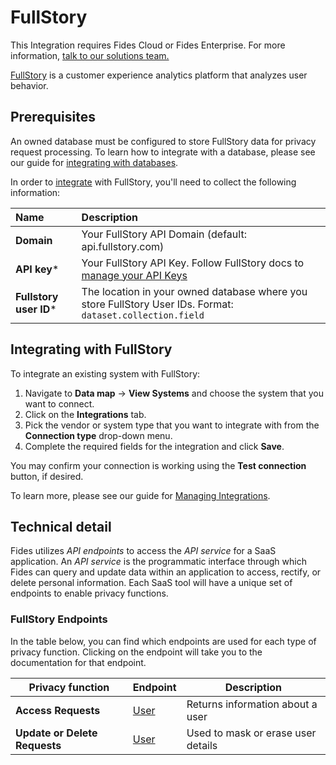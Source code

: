 
# FullStory

<Callout emoji=""> This Integration requires Fides Cloud or Fides Enterprise. For more information, [talk to our solutions team.](https://ethyca.com/book-demo?utm_source=docs-site) </Callout>


[FullStory](https://www.fullstory.com/) is a customer experience analytics platform that analyzes user behavior.

## Prerequisites

<Callout emoji="" type="info">An owned database must be configured to store FullStory data for privacy request processing. To learn how to integrate with a database, please see our guide for [integrating with databases](/user-guides/integrations/databases). </Callout>


In order to [integrate](/user-guides/integrations) with FullStory, you'll need to collect the following information:

| Name                       | Description                                                                                                                             |
| :------------------------- | :-------------------------------------------------------------------------------------------------------------------------------------- |
| **Domain**                 | Your FullStory API Domain (default: api.fullstory.com) |
| **API key***               | Your FullStory API Key. Follow FullStory docs to [manage your API Keys](https://help.fullstory.com/hc/en-us/articles/360052021773-Managing-API-Keys) |
| **Fullstory user ID***     | The location in your owned database where you store FullStory User IDs. Format: `dataset.collection.field` |


## Integrating with FullStory
To integrate an existing system with FullStory:

1. Navigate to **Data map** → **View Systems** and choose the system that you want to connect.
2. Click on the **Integrations** tab.
3. Pick the vendor or system type that you want to integrate with from the **Connection type** drop-down menu.
4. Complete the required fields for the integration and click **Save**. 

You may confirm your connection is working using the **Test connection** button, if desired.

To learn more, please see our guide for [Managing Integrations](/user-guides/integrations/manage-integrations).

## Technical detail 

Fides utilizes _API endpoints_ to access the _API service_ for a SaaS application. An _API service_ is the programmatic interface through which Fides can query and update data within an application to access, rectify, or delete personal information. Each SaaS tool will have a unique set of endpoints to enable privacy functions. 

### FullStory Endpoints
In the table below, you can find which endpoints are used for each type of privacy function. Clicking on the endpoint will take you to the documentation for that endpoint.

| Privacy function | Endpoint | Description |
|----|----|----|
| **Access Requests** | [User](https://developer.fullstory.com/server/v1/users/get-user/) | Returns information about a user |
| **Update or Delete Requests** | [User](https://developer.fullstory.com/server/v1/users/set-user-properties/) | Used to mask or erase user details |
